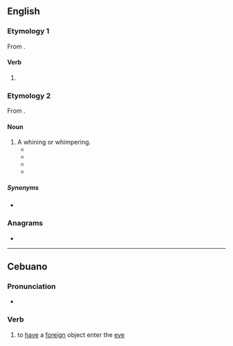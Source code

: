 ==English==

===Etymology 1===
From {{af|en|pule|-ing}}.

====Verb====
{{head|en|verb form}}

# {{present participle of|en|pule|nocat=1}}

===Etymology 2===
From {{af|en|pule|-ing}}.

====Noun====
{{en-noun}}

# A whining or whimpering.
#* {{RQ:Shakespeare Coriolanus|act=IV|scene=ii|passage=Leave this faint '''puling''' and lament as I do.}}
#* {{RQ:Bacon Essayes|chapter=Of Masques and Triumphs|passage=Let the songs be loud and cheerful, and not chirpings or '''pulings'''.}}
#* {{RQ:Emily Bronte Wuthering Heights|chapter=XX|passage=‘None of that nonsense!  We’re not going to hurt thee, Linton—isn’t that thy name?  Thou art thy mother’s child, entirely!  Where is my share in thee, '''puling''' chicken?’}}
#* {{RQ:Thackeray Pendennis|chapter=XII|passage=What glamour of infatuation was it which made that nonsense beautiful? One wonders that such''' puling''' and trash could ever have made one happy. And yet there were dates when you kissed those silly letters with rapture—lived upon six absurd lines for a week, and until the reactionary period came, when you were restless and miserable until you got a fresh supply of folly.}}

=====Synonyms=====
* {{l|en|mewling}}

===Anagrams===
* {{anagrams|en|a=gilnpu|Pinglu|gulpin|plug in|plug-in|plugin}}

----

==Cebuano==

===Pronunciation===
* {{hyphenation|ceb|pu|ling}}

===Verb===
{{head|ceb|verb}}

# to [[have]] a [[foreign]] object enter the [[eye]]
